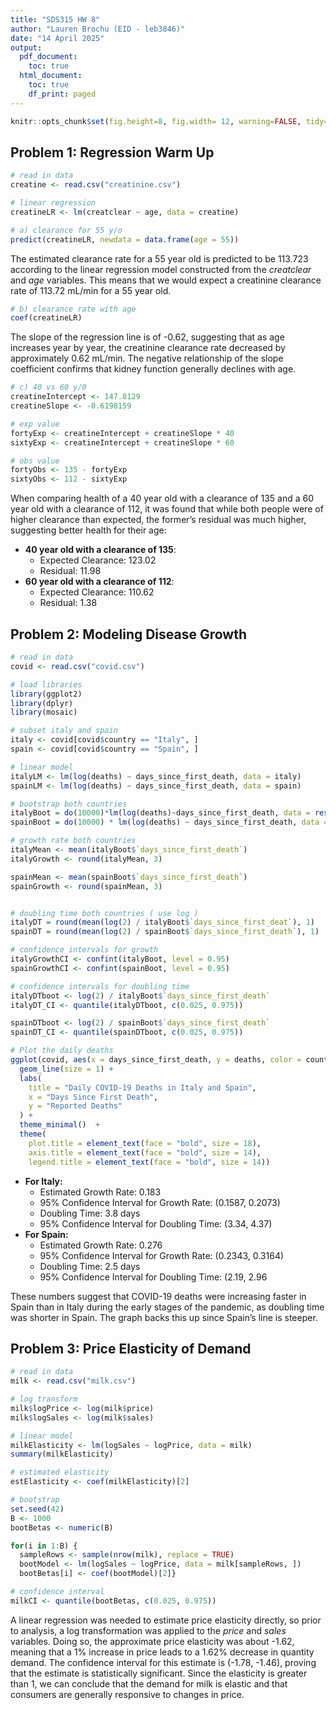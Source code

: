 ```yaml
---
title: "SDS315 HW 8"
author: "Lauren Brochu (EID - leb3846)"
date: "14 April 2025"
output:
  pdf_document:
    toc: true
  html_document:
    toc: true
    df_print: paged
---
```


```r
knitr::opts_chunk$set(fig.height=8, fig.width= 12, warning=FALSE, tidy=TRUE, tidy.opts=list(width.cutoff=60), message=FALSE)
```

\newpage

## Problem 1: Regression Warm Up 

```r

# read in data 
creatine <- read.csv("creatinine.csv")

```

```r

# linear regression 
creatineLR <- lm(creatclear ~ age, data = creatine)

```

```r

# a) clearance for 55 y/o
predict(creatineLR, newdata = data.frame(age = 55))

```

The estimated clearance rate for a 55 year old is predicted to be 113.723 according to the linear regression model constructed from the _creatclear_ and _age_ variables. This means that we would expect a creatinine clearance rate of 113.72 mL/min for a 55 year old. 

```r

# b) clearance rate with age 
coef(creatineLR)

```
 
The slope of the regression line is of -0.62, suggesting that as age increases year by year, the creatinine clearance rate decreased by approximately 0.62 mL/min. The negative relationship of the slope coefficient confirms that kidney function generally declines with age.

```r

# c) 40 vs 60 y/0 
creatineIntercept <- 147.8129
creatineSlope <- -0.6198159

# exp value
fortyExp <- creatineIntercept + creatineSlope * 40
sixtyExp <- creatineIntercept + creatineSlope * 60

# obs value 
fortyObs <- 135 - fortyExp
sixtyObs <- 112 - sixtyExp

```
 
When comparing health of a 40 year old with a clearance of 135 and a 60 year old with a clearance of 112, it was found that while both people were of higher clearance than expected, the former's residual was much higher, suggesting better health for their age: 
 
* **40 year old with a clearance of 135**: 
  + Expected Clearance: 123.02
  + Residual: 11.98
 
* **60 year old with a clearance of 112**: 
  + Expected Clearance: 110.62
  + Residual: 1.38

\newpage

## Problem 2: Modeling Disease Growth

```r

# read in data
covid <- read.csv("covid.csv")

# load libraries 
library(ggplot2)
library(dplyr)
library(mosaic)

```

```r

# subset italy and spain
italy <- covid[covid$country == "Italy", ]
spain <- covid[covid$country == "Spain", ]

# linear model
italyLM <- lm(log(deaths) ~ days_since_first_death, data = italy)
spainLM <- lm(log(deaths) ~ days_since_first_death, data = spain)

# bootstrap both countries 
italyBoot = do(10000)*lm(log(deaths)~days_since_first_death, data = resample(italy))
spainBoot = do(10000) * lm(log(deaths) ~ days_since_first_death, data = resample(spain))

# growth rate both countries
italyMean <- mean(italyBoot$`days_since_first_death`)
italyGrowth <- round(italyMean, 3)

spainMean <- mean(spainBoot$`days_since_first_death`)
spainGrowth <- round(spainMean, 3)


# doubling time both countries ( use log )
italyDT = round(mean(log(2) / italyBoot$`days_since_first_deat`), 1)
spainDT = round(mean(log(2) / spainBoot$`days_since_first_death`), 1) 

# confidence intervals for growth
italyGrowthCI <- confint(italyBoot, level = 0.95)
spainGrowthCI <- confint(spainBoot, level = 0.95)

# confidence intervals for doubling time 
italyDTboot <- log(2) / italyBoot$`days_since_first_death`
italyDT_CI <- quantile(italyDTboot, c(0.025, 0.975))

spainDTboot <- log(2) / spainBoot$`days_since_first_death`
spainDT_CI <- quantile(spainDTboot, c(0.025, 0.975))

```

```r

# Plot the daily deaths
ggplot(covid, aes(x = days_since_first_death, y = deaths, color = country)) +
  geom_line(size = 1) +
  labs(
    title = "Daily COVID-19 Deaths in Italy and Spain",
    x = "Days Since First Death",
    y = "Reported Deaths"
  ) +
  theme_minimal()  + 
  theme(
    plot.title = element_text(face = "bold", size = 18),
    axis.title = element_text(face = "bold", size = 14), 
    legend.title = element_text(face = "bold", size = 14))

```

* **For Italy:**
  + Estimated Growth Rate: 0.183
  + 95% Confidence Interval for Growth Rate: (0.1587, 0.2073)
  + Doubling Time: 3.8 days 
  + 95% Confidence Interval for Doubling Time: (3.34, 4.37)
 
* **For Spain:**
  + Estimated Growth Rate: 0.276
  + 95% Confidence Interval for Growth Rate: (0.2343, 0.3164)
  + Doubling Time: 2.5 days 
  + 95% Confidence Interval for Doubling Time: (2.19, 2.96

These numbers suggest that COVID-19 deaths were increasing faster in Spain than in Italy during the early stages of the pandemic, as doubling time was shorter in Spain. The graph backs this up since Spain's line is steeper. 

\newpage

## Problem 3: Price Elasticity of Demand

```r

# read in data 
milk <- read.csv("milk.csv")

```

```r

# log transform
milk$logPrice <- log(milk$price)
milk$logSales <- log(milk$sales)

# linear model
milkElasticity <- lm(logSales ~ logPrice, data = milk)
summary(milkElasticity)

# estimated elasticity 
estElasticity <- coef(milkElasticity)[2]

# bootstrap
set.seed(42)
B <- 1000
bootBetas <- numeric(B)

for(i in 1:B) { 
  sampleRows <- sample(nrow(milk), replace = TRUE)
  bootModel <- lm(logSales ~ logPrice, data = milk[sampleRows, ])
  bootBetas[i] <- coef(bootModel)[2]}

# confidence interval 
milkCI <- quantile(bootBetas, c(0.025, 0.975))

```

A linear regression was needed to estimate price elasticity directly, so prior to analysis, a log transformation was applied to the _price_ and _sales_ variables. Doing so, the approximate price elasticity was about -1.62, meaning that a 1% increase in price leads to a 1.62% decrease in quantity demand. The confidence interval for this estimate is (-1.78, -1.46), proving that the estimate is statistically significant. Since the elasticity is greater than 1, we can conclude that the demand for milk is elastic and that consumers are generally responsive to changes in price. 

